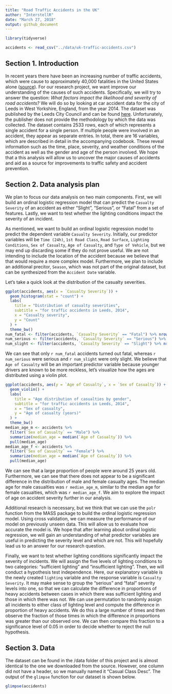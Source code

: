 ```yaml
---
title: "Road Traffic Accidents in the UK"
author: "InterstellR"
date: "March 27, 2018"
output: github_document
---
```


```r
library(tidyverse)
```

```r
accidents <- read_csv("../data/uk-traffic-accidents.csv")
```

## Section 1. Introduction

In recent years there have been an increasing number of traffic accidents, which were cause to approximately 40,000 fatalities in the United States alone ([source](http://fortune.com/2017/02/15/traffic-deadliest-year/)). For our research project, we want improve our understanding of the causes of such accidents. Specifically, we will try to answer the question: *What factors impact the likelihood and severity of road accidents?* We will do so by looking at car accident data for the city of Leeds in West Yorkshire, England, from the year 2014. The dataset was published by the Leeds City Council and can be found [here](https://data.gov.uk/dataset/road-traffic-accidents/resource/fa7bb4b9-e4e5-41fd-a1c8-49103b35a60f). Unfortunately, the publisher does not provide the methodology by which the data was collected. The dataset contains 2533 rows, each of which represents a single accident for a single person. If multiple people were involved in an accident, they appear as separate entries. In total, there are 16 variables, which are described in detail in the accompanying codebook. These reveal information such as the time, place, severity, and weather conditions of the accident as well as the gender and age of the person involved. We hope that a this analysis will allow us to uncover the major causes of accidents and aid as a source for improvements to traffic safety and accident prevention. 

## Section 2. Data analysis plan

We plan to focus our data analysis on two main components. First, we will build an ordinal logistic regression model that can predict the `Casualty Severity` of an accident as either "Slight", "Serious", or "Fatal" from a set of features. Lastly, we want to test whether the lighting conditions impact the severity of an incident.

As mentioned, we want to build an ordinal logistic regression model to predict the dependent variable `Casualty Severity`. Initially, our predictor variables will be `Time (24h)`, `1st Road Class`, `Road Surface`, `Lighting Conditions`, `Sex of Casualty`, `Age of Casualty`, and `Type of Vehicle`, but we may end up discarding some if they do not prove useful. We are not intending to include the location of the accident because we believe that that would require a more complex model. Furthermore, we plan to include an additional precitor, `Season`, which was not part of the original dataset, but can be synthesized from the `Accident Date` variable.

Let's take a quick look at the distribution of the casualty severities.

```r
ggplot(accidents, aes(x = `Casualty Severity`)) +
  geom_histogram(stat = "count") +
  labs(
    title = "Distribution of casualty severities",
    subtitle = "for traffic accidents in Leeds, 2014",
    x = "Casualty severity",
    y = "Count"
  ) +
  theme_bw()
num_fatal <- filter(accidents, `Casualty Severity` == "Fatal") %>% nrow()
num_serious <- filter(accidents, `Casualty Severity` == "Serious") %>% nrow()
num_slight <- filter(accidents, `Casualty Severity` == "Slight") %>% nrow()
```

We can see that only `r num_fatal` accidents turned out fatal, whereas `r num_serious` were serious and `r num_slight` were only slight. We believe that `Age of Casualty` will be an important predictor variable because younger drivers are known to be more reckless, let's visualize how the ages are distributed using a violin plot.

```r
ggplot(accidents, aes(y = `Age of Casualty`, x = `Sex of Casualty`)) +
  geom_violin() +
  labs(
    title = "Age distribution of casualties by gender",
    subtitle = "for traffic accidents in Leeds, 2014",
    x = "Sex of casualty",
    y = "Age of casualty (years)"
  ) +
  theme_bw()
median_age_m <- accidents %>%
  filter(`Sex of Casualty` == "Male") %>%
  summarize(median_age = median(`Age of Casualty`)) %>%
  pull(median_age)
median_age_f <- accidents %>%
  filter(`Sex of Casualty` == "Female") %>%
  summarize(median_age = median(`Age of Casualty`)) %>%
  pull(median_age)
```

We can see that a large proportion of people were around 25 years old. Furthermore, we can see that there does not appear to be a significant difference in the distribution of male and female casualty ages. The median age for male casualties was `r median_age_m`, similar to the median age for female casualties, which was `r median_age_f`. We aim to explore the impact of age on accident severity further in our analysis.

Additional research is necessary, but we think that we can use the `polr` function from the MASS package to build the ordinal logistic regression model. Using cross validation, we can measure the performance of our model on previously unseen data. This will allow us to evaluate how accurate the model is. We hope that after learning about ordinal logistic regression, we will gain an understanding of what predictor variables are useful in predicting the severity level and which are not. This will hopefully lead us to an answer for our research question.

Finally, we want to test whether lighting conditions significantly impact the severity of incidents. We will assign the five levels of lighting conditions to two categories: "sufficient lighting" and "insufficient lighting". Then, we will conduct a hypothesis test independence. Here, our explanatory variable is the newly created `lighting` variable and the response variable is `Casualty Severity`. It may make sense to group the "serious" and "fatal" severity levels into one, so that we can calculate the difference in proportions of heavy accidents between cases in which there was sufficient lighting and those in which there was not. We can use permutation to randomly assign all incidents to either class of lighting level and compute the difference in proportion of heavy accidents. We do this a large number of times and then observe the fraction of those times in which the difference in proportions was greater than our observed one. We can then compare this fraction to a significance level of 0.05 in order to decide whether to reject the null hypothesis.

## Section 3. Data

The dataset can be found in the /data folder of this project and is almost identical to the one we downloaded from the source. However, one column did not have a header, so we manually named it "Casual Class Desc". The output of the `glimpse` function for our dataset is shown below.

```r
glimpse(accidents)
```
